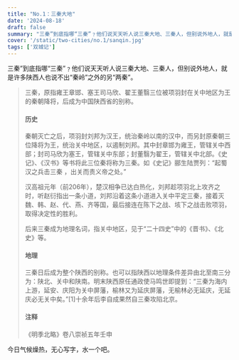 ```yaml
---
title: "No.1：三秦大地"
date: '2024-08-18'
draft: false
summary: "三秦”到底指哪“三秦”﹖他们说天天听人说三秦大地、三秦人，但别说外地人，就是许多陕西人也说不出“秦岭”之外的另“两秦”"
cover: '/static/two-cities/no.1/sanqin.jpg'
tags: ['双城记']
---
```


三秦”到底指哪“三秦”﹖他们说天天听人说三秦大地、三秦人，但别说外地人，就是许多陕西人也说不出“秦岭”之外的另“两秦”。

> 三秦，原指雍王章邯、塞王司马欣、翟王董翳三位被项羽封在关中地区为王的秦朝降将，后成为中国陕西省的别称。
>
> #### 历史
>
>秦朝灭亡之后，项羽封刘邦为汉王，统治秦岭以南的汉中，而另封原秦朝三位降将为王，统治关中地区，以遏制刘邦。其中封章邯为雍王，管辖关中西部；封司马欣为塞王，管辖关中东部；封董翳为翟王，管辖关中北部。《史记》、《汉书》等书将此三位秦将称为三秦。如《史记》郦生陆贾列：“起蜀汉之兵击三秦 ，出关而责义帝之处。”
>
> 汉高祖元年（前206年），楚汉相争已达白热化，刘邦趁项羽北上攻齐之时，听赵衍指出一条小道，刘邦沿着这条小道进入关中平定三秦，接着灭魏、韩、赵、代、燕、齐等国，最后接连在陈下之战、垓下之战击败项羽，取得决定性的胜利。
>
> 后来三秦成为地理名词，指关中地区，见于“二十四史”中的《晋书》、《北史》等。
>
> #### 地理
> 
> 三秦日后成为整个陕西的别称。也可以指陕西以地理条件差异由北至南三分为：陕北、关中和陕南。明末陕西原任通政使马鸣世即提到：“三秦为海内上游，延安、庆阳为关中屏藩，榆林又为延庆屏藩，无榆林必无延庆，无延庆必无关中矣。”[1]十余年后李自成果然自三秦攻陷北京。
>
> #### 注释
>
> 《明季北略》卷八崇祯五年壬申


今日气候燥热，无心写字，水一个吧。